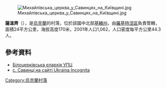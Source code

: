 [[Image:Михайлівська_церква_у_Савинцях_на_Київщині.jpg|right]]

{{coord|49|46|52|N|30|30|21|E|scale:30000|display=title}}

'''薩溫齊'''（{{lang-uk|Савинці}}），是[[烏克蘭|烏克蘭]]的村落，位於該國中北部[[基輔州|基輔州]]，由[[羅基特涅區|羅基特涅區]]負責管轄，面積24平方公里，海拔高度170米，2001年人口1,062，人口密度每平方公里44.3人。

==參考資料==
* [https://web.archive.org/web/20150407194131/http://bc-eparchy.org.ua/index.php?option=com_content&task=view&id=30&Itemid=71 Білоцерківська єпархія УПЦ]
* [http://ukrainaincognita.com/kyivska-oblast/rokytnyanskyi-raion/savyntsi/savyntsi с. Савинці на сайті Ukraina Incognita]

{{Ukraine-geo-stub}}
[[Category:烏克蘭村落|Category:烏克蘭村落]]